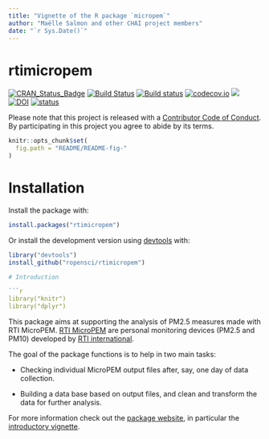 ```yaml
---
title: "Vignette of the R package `micropem`"
author: "Maëlle Salmon and other CHAI project members"
date: "`r Sys.Date()`"
---
```


rtimicropem
============
[![CRAN_Status_Badge](http://www.r-pkg.org/badges/version/rtimicropem)](http://cran.r-project.org/package=rtimicropem)
[![Build Status](https://travis-ci.org/ropensci/rtimicropem.svg?branch=master)](https://travis-ci.org/ropensci/rtimicropem)
[![Build status](https://ci.appveyor.com/api/projects/status/m77xbrmdktarl1e6?svg=true)](https://ci.appveyor.com/project/ropensci/rtimicropem)
[![codecov.io](https://codecov.io/github/ropensci/rtimicropem/coverage.svg?branch=master)](https://codecov.io/github/ropensci/rtimicropem?branch=master)
[![](https://badges.ropensci.org/126_status.svg)](https://github.com/ropensci/onboarding/issues/126)
[![DOI](https://zenodo.org/badge/DOI/10.5281/zenodo.831438.svg)](https://doi.org/10.5281/zenodo.831438)
[![status](http://joss.theoj.org/papers/10.21105/joss.00333/status.svg)](http://joss.theoj.org/papers/10.21105/joss.00333)

Please note that this project is released with a [Contributor Code of Conduct](https://github.com/ropensci/rtimicropem/blob/master/CONDUCT.md). By participating in this project you agree to abide by its terms.

```r
knitr::opts_chunk$set(
  fig.path = "README/README-fig-"
)
```
# Installation

Install the package with:

```r
install.packages("rtimicropem")
```

Or install the development version using [devtools](https://github.com/hadley/devtools) with:

```r
library("devtools")
install_github("ropensci/rtimicropem")

# Introduction

```r
library("knitr")
library("dplyr")
```

This package aims at supporting the analysis of PM2.5 measures made with RTI MicroPEM. [RTI MicroPEM](https://www.rti.org/sites/default/files/brochures/rti_micropem.pdf) are personal monitoring devices (PM2.5 and PM10) developed by [RTI international](https://www.rti.org/).

The goal of the package functions is to help in two main tasks:

* Checking individual MicroPEM output files after, say, one day of data collection.

* Building a data base based on output files, and clean and transform the data for further analysis.

For more information check out the [package website](http://docs.ropensci.org/rtimicropem/), in particular the [introductory vignette](http://docs.ropensci.org/rtimicropem/articles/chai_data_cleaning.html).
